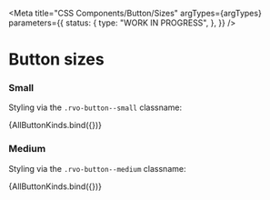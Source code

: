 
<Meta
  title="CSS Components/Button/Sizes"
  argTypes={argTypes}
  parameters={{
    status: {
      type: "WORK IN PROGRESS",
    },
  }}
/>

# Button sizes

### Small

Styling via the `.rvo-button--small` classname:

<Canvas>
  <Story
    name="Small"
    args={{
      kind: "primary",
      size: "small",
    }}
  >
    {AllButtonKinds.bind({})}
  </Story>
</Canvas>

### Medium

Styling via the `.rvo-button--medium` classname:

<Canvas>
  <Story
    name="Medium"
    args={{
      kind: "primary",
      size: "medium",
    }}
  >
    {AllButtonKinds.bind({})}
  </Story>
</Canvas>
